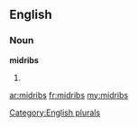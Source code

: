 ==English==

===Noun===
'''midribs'''

# {{plural of|[[midrib]]}}

[[Category:English plurals]]

[[ar:midribs]]
[[fr:midribs]]
[[my:midribs]]